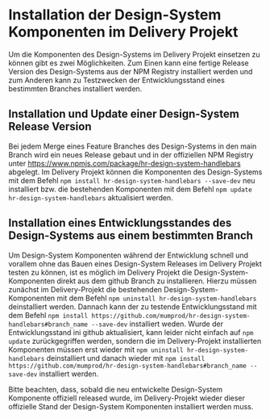 
<Meta title="Grundlegendes/Entwicklung/Design System im Delivery Projekt installieren" />

# Installation der Design-System Komponenten im Delivery Projekt

Um die Komponenten des Design-Systems im Delivery Projekt einsetzen zu können gibt es zwei Möglichkeiten.
Zum Einen kann eine fertige Release Version des Design-Systems aus der NPM Registry installiert werden
und zum Anderen kann zu Testzwecken der Entwicklungsstand eines bestimmten Branches installiert werden.

## Installation und Update einer Design-System Release Version

Bei jedem Merge eines Feature Branches des Design-Systems in den main Branch wird ein neues Release gebaut
und in der offiziellen NPM Registry unter https://www.npmjs.com/package/hr-design-system-handlebars abgelegt.
Im Delivery Projekt können die Komponenten des Design-Systems mit dem Befehl `npm install hr-design-system-handlebars --save-dev`
neu installiert bzw. die bestehenden Komponenten mit dem Befehl `npm update hr-design-system-handlebars` aktualisiert werden.

## Installation eines Entwicklungsstandes des Design-Systems aus einem bestimmten Branch

Um Design-System Komponenten während der Entwicklung schnell und vorallem ohne das Bauen eines Design-System Releases
im Delivery Projekt testen zu können, ist es möglich im Delivery Projekt die Design-System-Komponenten direkt aus dem
github Branch zu installieren. Hierzu müssen zunächst im Delivery-Projekt die bestehenden Design-System-Komponenten mit dem
Befehl `npm uninstall hr-design-system-handlebars` deinstalliert werden. Dannach kann der zu testende Entwicklungsstand mit
dem Befehl `npm install https://github.com/mumprod/hr-design-system-handlebars#branch_name --save-dev` installiert weden.
Wurde der Entwicklungsstand ini github aktualisiert, kann leider nicht einfach auf `npm update` zurückgegriffen werden, sondern
die im Delivery-Projekt installierten Komponenten müssen erst wieder mit `npm uninstall hr-design-system-handlebars` deinstalliert
und danach wieder mit `npm install https://github.com/mumprod/hr-design-system-handlebars#branch_name --save-dev` installiert werden.

Bitte beachten, dass, sobald die neu entwickelte Design-System Komponente offiziell released wurde, im Delivery-Projekt wieder
dieser offizielle Stand der Design-System Komponenten installiert werden muss.
